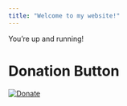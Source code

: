 ```yaml
---
title: "Welcome to my website!"
---
```


You're up and running!

# Donation Button

[![Donate](https://img.shields.io/badge/Donate-PayPal-green.svg)](https://www.paypal.com/cgi-bin/webscr?cmd=_donations&business=alberto.montesanto%40gmail.com&currency_code=EUR)